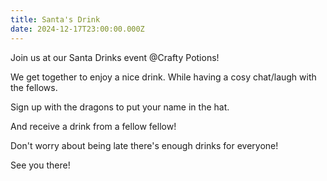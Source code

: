 ```yaml
---
title: Santa's Drink
date: 2024-12-17T23:00:00.000Z
---
```


Join us at our Santa Drinks event @Crafty Potions!

We get together to enjoy a nice drink. While having a cosy chat/laugh with the fellows.

Sign up with the dragons to put your name in the hat. 

And receive a drink from a fellow fellow!

Don't worry about being late there's enough drinks for everyone!

See you there!
